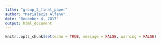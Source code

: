 ```yaml
---
title: "group_2_final_paper"
author: "Marialexia Alfano"
date: "December 4, 2017"
output: html_document
---
```


```r
knitr::opts_chunk$set(echo = TRUE, message = FALSE, warning = FALSE)
```


